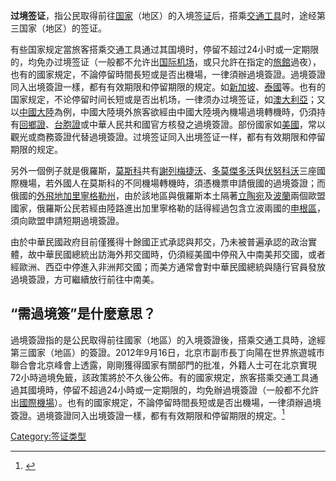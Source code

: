 '''过境签证'''，指公民取得前往[[国家|国家]]（地区）的入境[[签证|签证]]后，搭乘[[交通工具|交通工具]]时，途经第三国家（地区）的签证。

有些国家规定當旅客搭乘交通工具通过其国境时，停留不超过24小时或一定期限的，均免办过境签证（一般都不允许出[[国际机场|国际机场]]，或只允許在指定的[[旅館|旅館]]過夜），也有的國家規定，不論停留時間長短或是否出機場，一律須辦過境簽證。過境簽證同入出境簽證一樣，都有有效期限和停留期限的規定。如[[新加坡|新加坡]]、[[泰國|泰國]]等。也有的国家规定，不论停留时间长短或是否出机场，一律须办过境签证，如[[澳大利亞|澳大利亞]]；又以[[中國大陸|中國大陸]]為例，中國大陸境外旅客欲經由中國大陸境內機場過境轉機時，仍須持有[[回鄉證|回鄉證]]、[[台胞證|台胞證]]或中華人民共和國官方核發之過境簽證。部份國家如[[美國|美國]]，常以觀光或商務簽證代替過境簽證。过境签证同入出境签证一样，都有有效期限和停留期限的规定。

另外一個例子就是俄羅斯，[[莫斯科|莫斯科]]共有[[謝列梅捷沃國際機場|謝列梅捷沃]]、[[多莫傑多沃國際機場|多莫傑多沃]]與[[伏努科沃國際機場|伏努科沃]]三座國際機場，若外國人在莫斯科的不同機場轉機時，須憑機票申請俄國的過境簽證；而俄國的[[外飛地|外飛地]][[加里寧格勒州|加里寧格勒州]]，由於該地區與俄羅斯本土隔著[[立陶宛|立陶宛]]及[[波蘭|波蘭]]兩個歐盟國家，俄羅斯公民若經由陸路進出加里寧格勒的話得經過包含立波兩國的[[申根區|申根區]]，須向歐盟申請短期過境簽證。

由於中華民國政府目前僅獲得十餘國正式承認與邦交，乃未被普遍承認的政治實體，故中華民國總統出訪海外邦交國時，仍須經美國中停飛入中南美邦交國，或者經歐洲、西亞中停進入非洲邦交國；而美方通常會對中華民國總統與隨行官員發放過境簽證，方可繼續放行前往中南美。{{請求來源}}

== “需過境簽”是什麼意思？ ==
過境簽證指的是公民取得前往國家（地區）的入境簽證後，搭乘交通工具時，途經第三國家（地區）的簽證。2012年9月16日，北京市副市長丁向陽在世界旅遊城市聯合會北京峰會上透露，剛剛獲得國家有關部門的批准，外籍人士可在北京實現72小時過境免籤，該政策將於不久後公佈。有的國家規定，旅客搭乘交通工具通過其國境時，停留不超過24小時或一定期限的，均免辦過境簽證（一般都不允許出[[北京首都国际机场|國際機場]]）。也有的國家規定，不論停留時間長短或是否出機場，一律須辦過境簽證。過境簽證同入出境簽證一樣，都有有效期限和停留期限的規定。<ref>{{Cite web|title=什麼叫過境簽證? - 雅瑪知識|url=https://www.yamab2b.com/why/366891.html|access-date=2022-02-16|work=www.yamab2b.com}}</ref>
[[Category:签证类型|Category:签证类型]]